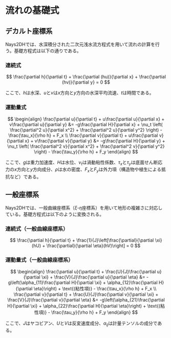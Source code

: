 ﻿
# 流れの基礎式

## デカルト座標系

Nays2DHでは、水深積分された二次元浅水流方程式を用いて流れの計算を行う。基礎方程式は以下の通りである。

### 連続式
$$
\frac{\partial h}{\partial t} + \frac{\partial (hu)}{\partial x} + \frac{\partial (hv)}{\partial y} = 0
$$

ここで、$h$は水深、$u$と$v$は$x$方向と$y$方向の水深平均流速、$t$は時間である。

### 運動量式

$$
\begin{align}
\frac{\partial u}{\partial t} + u\frac{\partial u}{\partial x} + v\frac{\partial u}{\partial y} &= -g\frac{\partial H}{\partial x} + \nu_t \left( \frac{\partial^2 u}{\partial x^2} + \frac{\partial^2 u}{\partial y^2} \right) - \frac{\tau_x}{\rho h} + F_x \\
\frac{\partial v}{\partial t} + u\frac{\partial v}{\partial x} + v\frac{\partial v}{\partial y} &= -g\frac{\partial H}{\partial y} + \nu_t \left( \frac{\partial^2 v}{\partial x^2} + \frac{\partial^2 v}{\partial y^2} \right) - \frac{\tau_y}{\rho h} + F_y
\end{align}
$$

ここで、$g$は重力加速度、$H$は水位、$\nu_t$は渦動粘性係数、$\tau_x$と$\tau_y$は底面せん断応力の$x$方向と$y$方向成分、$\rho$は水の密度、$F_x$と$F_y$は外力項（構造物や植生による抵抗など）である。

## 一般座標系

Nays2DHでは、一般曲線座標系（$\xi$-$\eta$座標系）を用いて地形の複雑さに対応している。基礎方程式は以下のように変換される。

### 連続式（一般曲線座標系）
$$
\frac{\partial h}{\partial t} + \frac{1}{J}\left[\frac{\partial}{\partial \xi}(hU) + \frac{\partial}{\partial \eta}(hV)\right] = 0
$$

### 運動量式（一般曲線座標系）
$$
\begin{align}
\frac{\partial u}{\partial t} + \frac{U}{J}\frac{\partial u}{\partial \xi} + \frac{V}{J}\frac{\partial u}{\partial \eta} &= -g\left(\alpha_{11}\frac{\partial H}{\partial \xi} + \alpha_{12}\frac{\partial H}{\partial \eta}\right) + \text{(粘性項)} - \frac{\tau_x}{\rho h} + F_x \\
\frac{\partial v}{\partial t} + \frac{U}{J}\frac{\partial v}{\partial \xi} + \frac{V}{J}\frac{\partial v}{\partial \eta} &= -g\left(\alpha_{21}\frac{\partial H}{\partial \xi} + \alpha_{22}\frac{\partial H}{\partial \eta}\right) + \text{(粘性項)} - \frac{\tau_y}{\rho h} + F_y
\end{align}
$$

ここで、$J$はヤコビアン、$U$と$V$は反変速度成分、$\alpha_{ij}$は計量テンソルの成分である。
